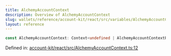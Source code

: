 ```yaml
---
title: AlchemyAccountContext
description: Overview of AlchemyAccountContext
slug: wallets/reference/account-kit/react/src/variables/AlchemyAccountContext
layout: reference
---
```


```ts
const AlchemyAccountContext: Context<undefined | AlchemyAccountContextProps>;
```

Defined in: [account-kit/react/src/AlchemyAccountContext.ts:12](https://github.com/alchemyplatform/aa-sdk/blob/49e74eee8606f480b200b4612d00d950da8a8742/account-kit/react/src/AlchemyAccountContext.ts#L12)

